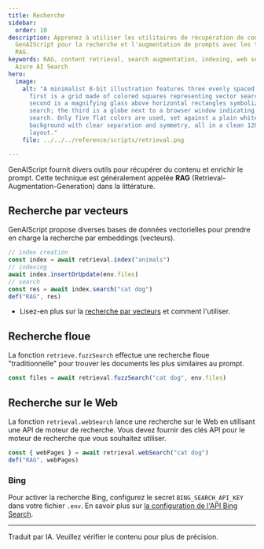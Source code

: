 ```yaml
---
title: Recherche
sidebar:
  order: 10
description: Apprenez à utiliser les utilitaires de récupération de contenu de
  GenAIScript pour la recherche et l'augmentation de prompts avec les techniques
  RAG.
keywords: RAG, content retrieval, search augmentation, indexing, web search,
  Azure AI Search
hero:
  image:
    alt: "A minimalist 8-bit illustration features three evenly spaced icons: the
      first is a grid made of colored squares representing vector search; the
      second is a magnifying glass above horizontal rectangles symbolizing fuzzy
      search; the third is a globe next to a browser window indicating web
      search. Only five flat colors are used, set against a plain white
      background with clear separation and symmetry, all in a clean 128x128
      layout."
    file: ../../../reference/scripts/retrieval.png

---
```



GenAIScript fournit divers outils pour récupérer du contenu et enrichir le prompt.
Cette technique est généralement appelée **RAG** (Retrieval-Augmentation-Generation) dans la littérature.

## Recherche par vecteurs

GenAIScript propose diverses bases de données vectorielles pour prendre en charge la recherche par embeddings (vecteurs).

```js
// index creation
const index = await retrieval.index("animals")
// indexing
await index.insertOrUpdate(env.files)
// search
const res = await index.search("cat dog")
def("RAG", res)
```

* Lisez-en plus sur la [recherche par vecteurs](../../../reference/reference/scripts/vector-search/) et comment l'utiliser.

## Recherche floue

La fonction `retrieve.fuzzSearch` effectue une recherche floue "traditionnelle" pour trouver les documents les plus similaires au prompt.

```js
const files = await retrieval.fuzzSearch("cat dog", env.files)
```

## Recherche sur le Web

La fonction `retrieval.webSearch` lance une recherche sur le Web en utilisant une API de moteur de recherche. Vous devez fournir des clés API pour le moteur de recherche que vous souhaitez utiliser.

```js
const { webPages } = await retrieval.webSearch("cat dog")
def("RAG", webPages)
```

### Bing

Pour activer la recherche Bing, configurez le secret `BING_SEARCH_API_KEY` dans votre fichier `.env`. En savoir plus sur [la configuration de l'API Bing Search](https://www.microsoft.com/en-us/bing/apis/bing-web-search-api).

<hr />

Traduit par IA. Veuillez vérifier le contenu pour plus de précision.
